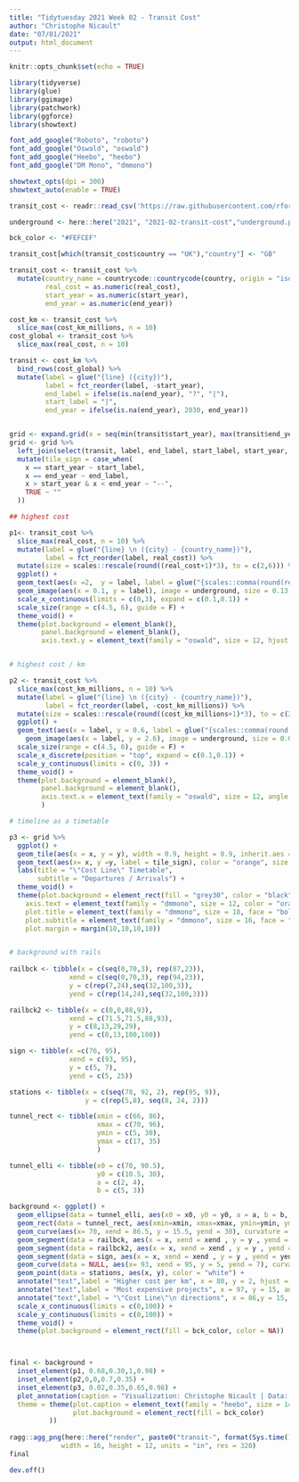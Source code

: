 ```yaml
---
title: "Tidytuesday 2021 Week 02 - Transit Cost"
author: "Christophe Nicault"
date: "07/01/2021"
output: html_document
---
```


```r
knitr::opts_chunk$set(echo = TRUE)
```


```r

library(tidyverse)
library(glue)
library(ggimage)
library(patchwork)
library(ggforce)
library(showtext)

font_add_google("Roboto", "roboto")
font_add_google("Oswald", "oswald")
font_add_google("Heebo", "heebo")
font_add_google("DM Mono", "dmmono")

showtext_opts(dpi = 300)
showtext_auto(enable = TRUE)
```


```r

transit_cost <- readr::read_csv('https://raw.githubusercontent.com/rfordatascience/tidytuesday/master/data/2021/2021-01-05/transit_cost.csv')

underground <- here::here("2021", "2021-02-transit-cost","underground.png")

```

```r

bck_color <- "#FEFCEF"

```

```r

transit_cost[which(transit_cost$country == "UK"),"country"] <- "GB"

transit_cost <- transit_cost %>%
  mutate(country_name = countrycode::countrycode(country, origin = "iso2c", destination ="country.name"),
         real_cost = as.numeric(real_cost),
         start_year = as.numeric(start_year),
         end_year = as.numeric(end_year))

cost_km <- transit_cost %>%
  slice_max(cost_km_millions, n = 10)
cost_global <- transit_cost %>%
  slice_max(real_cost, n = 10) 

transit <- cost_km %>%
  bind_rows(cost_global) %>%
  mutate(label = glue("{line} ({city})"),
         label = fct_reorder(label, -start_year),
         end_label = ifelse(is.na(end_year), "?", "|"),
         start_label = "|",
         end_year = ifelse(is.na(end_year), 2030, end_year))


grid <- expand.grid(x = seq(min(transit$start_year), max(transit$end_year), 1), y = transit$label)
grid <- grid %>%
  left_join(select(transit, label, end_label, start_label, start_year, end_year), by=c("y" = "label")) %>%
  mutate(tile_sign = case_when(
    x == start_year ~ start_label,
    x == end_year ~ end_label,
    x > start_year & x < end_year ~ "--",
    TRUE ~ ""
  ))

```


```r

## highest cost

p1<- transit_cost %>%
  slice_max(real_cost, n = 10) %>%
  mutate(label = glue("{line} \n ({city} - {country_name})"),
         label = fct_reorder(label, real_cost)) %>% 
  mutate(size = scales::rescale(round((real_cost+1)*3), to = c(2,6))) %>%
  ggplot() +
  geom_text(aes(x =2,  y = label, label = glue("{scales::comma(round(real_cost,0))} M$"), size = size), hjust = 0, family = "roboto") +
  geom_image(aes(x = 0.1, y = label), image = underground, size = 0.13, asp = 0.4) +
  scale_x_continuous(limits = c(0,3), expand = c(0.1,0.1)) +
  scale_size(range = c(4.5, 6), guide = F) +
  theme_void() +
  theme(plot.background = element_blank(),
        panel.background = element_blank(),
        axis.text.y = element_text(family = "oswald", size = 12, hjust = 1, margin = margin(0,-10,0,0)))


# highest cost / km

p2 <- transit_cost %>%
  slice_max(cost_km_millions, n = 10) %>%
  mutate(label = glue("{line} \n ({city} - {country_name})"),
         label = fct_reorder(label, -cost_km_millions)) %>% 
  mutate(size = scales::rescale(round((cost_km_millions+1)*3), to = c(2,6))) %>%
  ggplot() +
  geom_text(aes(x = label, y = 0.6, label = glue("{scales::comma(round(cost_km_millions,0))} M$"), size = size), angle = 45, vjust = 1, family = "roboto") +
    geom_image(aes(x = label, y = 2.6), image = underground, size = 0.04, asp = 3.5) +
  scale_size(range = c(4.5, 6), guide = F) +
  scale_x_discrete(position = "top", expand = c(0.1,0.1)) +
  scale_y_continuous(limits = c(0, 3)) +
  theme_void() +
  theme(plot.background = element_blank(),
        panel.background = element_blank(),
        axis.text.x = element_text(family = "oswald", size = 12, angle = 45, hjust = 0, vjust = 0, margin = margin(0,0,-10,0)),
        )

# timeline as a timetable

p3 <- grid %>%
  ggplot() +
  geom_tile(aes(x = x, y = y), width = 0.9, height = 0.9, inherit.aes = FALSE) +
  geom_text(aes(x= x, y =y, label = tile_sign), color = "orange", size = 6, fontface = "bold") +
  labs(title = "\"Cost Line\" Timetable",
       subtitle = "Departures / Arrivals") +
  theme_void() +
  theme(plot.background = element_rect(fill = "grey30", color = "black", size = 3),
    axis.text = element_text(family = "dmmono", size = 12, color = "orange", hjust = 1),
    plot.title = element_text(family = "dmmono", size = 18, face = "bold", color = "orange", margin = margin(10,0,0,0)),
    plot.subtitle = element_text(family = "dmmono", size = 16, face = "bold", color = "orange", margin = margin(10,0,10,0)),
    plot.margin = margin(10,10,10,10))


# background with rails
  
railbck <- tibble(x = c(seq(0,70,3), rep(87,23)),
               xend = c(seq(0,70,3), rep(94,23)),
               y = c(rep(7,24),seq(32,100,3)),
               yend = c(rep(14,24),seq(32,100,3)))

railbck2 <- tibble(x = c(0,0,88,93),
               xend = c(71.5,71.5,88,93),
               y = c(8,13,29,29),
               yend = c(8,13,100,100))

sign <- tibble(x =c(76, 95),
               xend = c(93, 95),
               y = c(5, 7),
               yend = c(5, 25))

stations <- tibble(x = c(seq(78, 92, 2), rep(95, 9)),
                   y = c(rep(5,8), seq(8, 24, 2)))

tunnel_rect <- tibble(xmin = c(66, 86),
                      xmax = c(70, 96),
                      ymin = c(5, 30),
                      ymax = c(17, 35)
                      )

tunnel_elli <- tibble(x0 = c(70, 90.5),
                      y0 = c(10.5, 30),
                      a = c(2, 4),
                      b = c(5, 3))

background <- ggplot() +
  geom_ellipse(data = tunnel_elli, aes(x0 = x0, y0 = y0, a = a, b = b, angle = 0), fill = "black")+
  geom_rect(data = tunnel_rect, aes(xmin=xmin, xmax=xmax, ymin=ymin, ymax=ymax), fill = bck_color, color = NA) +
  geom_curve(aes(x= 70, xend = 86.5, y = 15.5, yend = 30), curvature = 0.3, color = "grey50") +
  geom_segment(data = railbck, aes(x = x, xend = xend , y = y , yend = yend), size = 3, color = "#A15120", inherit.aes = TRUE) +
  geom_segment(data = railbck2, aes(x = x, xend = xend , y = y , yend = yend), size = 1.5, color = "#666666", inherit.aes = TRUE) +
  geom_segment(data = sign, aes(x = x, xend = xend , y = y , yend = yend), size =3, color = "red", inherit.aes = TRUE) +
  geom_curve(data = NULL, aes(x= 93, xend = 95, y = 5, yend = 7), curvature = 0.5, size = 3, color = "red") +
  geom_point(data = stations, aes(x, y), color = "white") +
  annotate("text",label = "Higher cost per km", x = 80, y = 2, hjust = 0, family = "oswald", color = "red", size = 6) +
  annotate("text",label = "Most expensive projects", x = 97, y = 15, angle = 90, family = "oswald", color = "red", size = 6) +
  annotate("text",label = "\"Cost Line\"\n directions", x = 86,y = 15, angle = 45, family = "oswald", color = "red", size = 8) +
  scale_x_continuous(limits = c(0,100)) +
  scale_y_continuous(limits = c(0,100)) +
  theme_void() +
  theme(plot.background = element_rect(fill = bck_color, color = NA))



final <- background +
  inset_element(p1, 0.68,0.30,1,0.98) +
  inset_element(p2,0,0,0.7,0.35) +
  inset_element(p3, 0.02,0.35,0.65,0.98) +
  plot_annotation(caption = "Visualization: Christophe Nicault | Data: TransitCosts.com",
  theme = theme(plot.caption = element_text(family = "heebo", size = 14, color = "black"),
                plot.background = element_rect(fill = bck_color)
          ))
  
ragg::agg_png(here::here("render", paste0("transit-", format(Sys.time(), "%Y%m%d_%H%M%S"), ".png")), 
             width = 16, height = 12, units = "in", res = 320)
final

dev.off()


```

